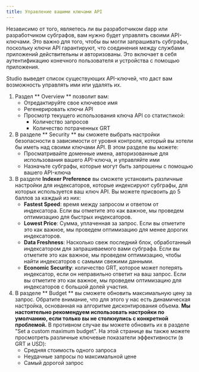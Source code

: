 ```yaml
---
title: Управление вашими ключами API
---
```


Независимо от того, являетесь ли вы разработчиком dapp или разработчиком субграфов, вам нужно будет управлять своими API-ключами. Это важно для того, чтобы вы могли запрашивать субграфы, поскольку ключи API гарантируют, что соединения между службами приложений действительны и авторизованы. Это включает в себя аутентификацию конечного пользователя и устройства с помощью приложения.

Studio выведет список существующих API-ключей, что даст вам возможность управлять ими или удалять их.

1. Раздел ** Overview ** позволит вам:
   - Отредактируйте свое ключевое имя
   - Регенерировать ключи API
   - Просмотр текущего использования ключа API со статистикой:
     - Количество запросов
     - Количество потраченных GRT
2. В разделе ** Security ** вы сможете выбрать настройки безопасности в зависимости от уровня контроля, который вы хотели бы иметь над своими ключами API. В этом разделе вы можете:
   - Просматривайте доменные имена, авторизованные для использования вашего API-ключа, и управляйте ими
   - Назначьте субграфы, которые могут быть запрошены с помощью вашего API-ключа
3. В разделе **Indexer Preference** вы сможете установить различные настройки для индексаторов, которые индексируют субграфы, для которых используется ваш ключ API. Вы можете присвоить до 5 баллов за каждый из них:
   - **Fastest Speed**: время между запросом и ответом от индексатора. Если вы отметите это как важное, мы проведем оптимизацию для быстрых индексаторов.
   - **Lowest Price**: Сумма, уплаченная за запрос. Если вы отметите это как важное, мы проведем оптимизацию для менее дорогих индексаторов.
   - **Data Freshness**: Насколько свеж последний блок, обработанный индексатором для запрашиваемого вами субграфа. Если вы отметите это как важное, мы проведем оптимизацию, чтобы найти индексаторов с самыми свежими данными.
   - **Economic Security**: количество GRT, которое может потерять индексатор, если он неправильно ответит на ваш запрос. Если вы отметите это как важное, мы проведем оптимизацию для индексаторов с большой долей участия.
4. В разделе ** Budget ** вы сможете обновить максимальную цену за запрос. Обратите внимание, что для этого у нас есть динамическая настройка, основанная на алгоритме дисконтирования объема. **Мы настоятельно рекомендуем использовать настройки по умолчанию, если только вы не столкнулись с конкретной проблемой.** В противном случае вы можете обновить их в разделе "Set a custom maximum budget". На этой странице вы также можете просмотреть различные ключевые показатели эффективности (в GRT и USD):
   - Средняя стоимость одного запроса
   - Неудачные запросы по максимальной цене
   - Самый дорогой запрос
